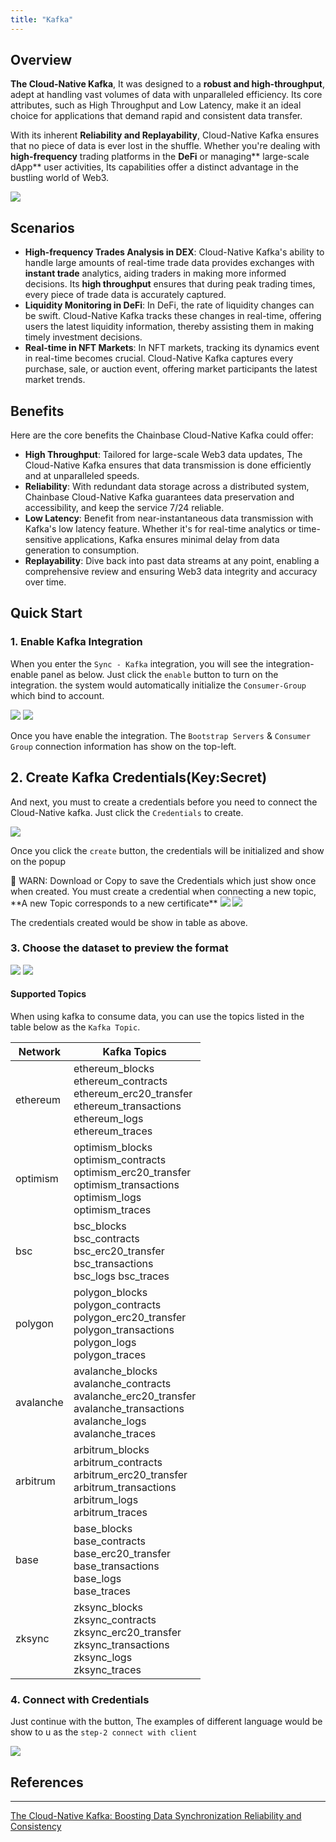 ```yaml
---
title: "Kafka"
---
```


## Overview

**The Cloud-Native Kafka**, It was designed to a **robust and high-throughput**, adept at handling vast volumes of data with unparalleled efficiency. Its core attributes, such as High Throughput and Low Latency, make it an ideal choice for applications that demand rapid and consistent data transfer.

With its inherent **Reliability and Replayability**, Cloud-Native Kafka ensures that no piece of data is ever lost in the shuffle. Whether you're dealing with **high-frequency** trading platforms in the **DeFi** or managing** large-scale dApp** user activities, Its capabilities offer a distinct advantage in the bustling world of Web3.

<Frame>
    <img src="https://files.readme.io/8dfd112-image.png" />
</Frame>

## Scenarios

- **High-frequency Trades Analysis in DEX**: Cloud-Native Kafka's ability to handle large amounts of real-time trade data provides exchanges with **instant trade** analytics, aiding traders in making more informed decisions. Its **high throughput** ensures that during peak trading times, every piece of trade data is accurately captured.
- **Liquidity Monitoring in DeFi**: In DeFi, the rate of liquidity changes can be swift. Cloud-Native Kafka tracks these changes in real-time, offering users the latest liquidity information, thereby assisting them in making timely investment decisions.
- **Real-time in NFT Markets**: In NFT markets, tracking its dynamics event in real-time becomes crucial. Cloud-Native Kafka captures every purchase, sale, or auction event, offering market participants the latest market trends.

## Benefits

Here are the core benefits the Chainbase Cloud-Native Kafka could offer:

- **High Throughput**: Tailored for large-scale Web3 data updates, The Cloud-Native Kafka ensures that data transmission is done efficiently and at unparalleled speeds.
- **Reliability**: With redundant data storage across a distributed system, Chainbase Cloud-Native Kafka guarantees data preservation and accessibility, and keep the service 7/24 reliable.
- **Low Latency**: Benefit from near-instantaneous data transmission with Kafka's low latency feature. Whether it's for real-time analytics or time-sensitive applications, Kafka ensures minimal delay from data generation to consumption.
- **Replayability**: Dive back into past data streams at any point, enabling a comprehensive review and ensuring Web3 data integrity and accuracy over time.

## Quick Start

### 1. Enable Kafka Integration

When you enter the `Sync - Kafka` integration, you will see the integration-enable panel as below. Just click the `enable` button to turn on the integration. the system would automatically initialize the `Consumer-Group` which bind to account.

<Frame caption="Enable Kafka Integration">
	<img src="https://files.readme.io/3287235-image.png" />
</Frame>

<Frame caption="BootStrap Server & Consumer Group">
	<img src="https://files.readme.io/ed49281-image.png" />
</Frame>

Once you have enable the integration. The `Bootstrap Servers` & `Consumer Group` connection information has show on the top-left.

## 2. Create Kafka Credentials(Key:Secret)

And next, you must to create a credentials before you need to connect the Cloud-Native kafka. Just click the `Credentials` to create.

<Frame>
	<img src="https://files.readme.io/c30eb9d-image.png" />
</Frame>

Once you click the `create` button, the credentials will be initialized and show on the popup

<Warning>
📣 WARN: Download or Copy to save the Credentials which just show once when created. You must create a credential when connecting a new topic, **A new Topic corresponds to a new certificate**
</Warning>

<Frame>
    <img src="https://files.readme.io/c79ef80-image.png" />
</Frame>
<Frame>
    <img src="https://files.readme.io/f5a0065-image.png" />
</Frame>

The credentials created would be show in table as above.

### 3. Choose the dataset to preview the format

<Frame>
    <img src="https://files.readme.io/3e2da3e-image.png" />
</Frame>

<Frame caption="Preview dataset format">
	<img src="https://files.readme.io/24fab6a-image.png" />
</Frame>

#### Supported Topics

When using kafka to consume data, you can use the topics listed in the table below as the `Kafka Topic`.

| Network | Kafka Topics |
|---------|--------------|
| ethereum | ethereum_blocks  <br />ethereum_contracts  <br />ethereum_erc20_transfer  <br />ethereum_transactions  <br />ethereum_logs  <br />ethereum_traces |
| optimism | optimism_blocks  <br />optimism_contracts  <br />optimism_erc20_transfer  <br />optimism_transactions  <br />optimism_logs  <br />optimism_traces |
| bsc | bsc_blocks  <br />bsc_contracts  <br />bsc_erc20_transfer  <br />bsc_transactions  <br />bsc_logs bsc_traces |
| polygon | polygon_blocks  <br />polygon_contracts  <br />polygon_erc20_transfer  <br />polygon_transactions  <br />polygon_logs  <br />polygon_traces |
| avalanche | avalanche_blocks  <br />avalanche_contracts  <br />avalanche_erc20_transfer  <br />avalanche_transactions  <br />avalanche_logs  <br />avalanche_traces |
| arbitrum | arbitrum_blocks  <br />arbitrum_contracts  <br />arbitrum_erc20_transfer  <br />arbitrum_transactions  <br />arbitrum_logs  <br />arbitrum_traces |
| base | base_blocks  <br />base_contracts  <br />base_erc20_transfer  <br />base_transactions  <br />base_logs  <br />base_traces |
| zksync | zksync_blocks  <br />zksync_contracts  <br />zksync_erc20_transfer  <br />zksync_transactions  <br />zksync_logs  <br />zksync_traces |


### 4. Connect with Credentials

Just continue with the button, The examples of different language would be show to u as the `step-2 connect with client`

<Frame>
    <img src="https://files.readme.io/72bc398-image.png" />
</Frame>

## References

***

[The Cloud-Native Kafka: Boosting Data Synchronization Reliability and Consistency](https://chainbase.com/blog/article/the-cloud-native-kafka-boosting-data-synchronization-reliability-and-consistency)
